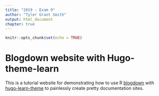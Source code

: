```yaml
---
title: "2019 - Exam 9"
author: "Tyler Grant Smith"
output: html_document
chapter: true
---
```


```r
knitr::opts_chunk$set(echo = TRUE)
```

# Blogdown website with Hugo-theme-learn

This is a tutorial website for demonstrating how to use R [blogdown](https://github.com/rstudio/blogdown) with [hugo-learn-theme](https://github.com/matcornic/hugo-theme-learn) to painlessly create pretty documentation sites.
